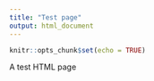 ```yaml
---
title: "Test page"
output: html_document
---
```


```r
knitr::opts_chunk$set(echo = TRUE)
```

A test HTML page
